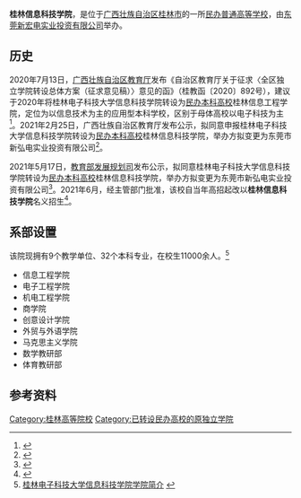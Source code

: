 {{高校
| name = 桂林信息科技学院
| former_names= 桂林电子科技大学信息科技学院
| 外文名 = Guilin Institute of Information Technology
| motto = 博文约礼，敬事益谦
| rector = 段复建
| secretary = 
| type = [[民办大学|民办普通高等学校]]
| established = 
| location = {{CHN}}[[广西壮族自治区|广西壮族自治区]][[桂林市|桂林市]][[灵川县|灵川县]]
| address =桂林信息科技学院（花江校区）
| students = 11000余
| 所属法人 = [[东莞新宏电实业投资有限公司|东莞新宏电实业投资有限公司]]
| area = 536亩（规划）
| website = http://www.guit.edu.cn/
| logo =
| image = 
}}
{{Portal|大學|Education - Grad Hat.svg}}
'''桂林信息科技学院'''，是位于[[广西壮族自治区|广西壮族自治区]][[桂林市|桂林市]]的一所[[民办大学|民办普通高等学校]]，由[[东莞新宏电实业投资有限公司|东莞新宏电实业投资有限公司]]举办。

== 历史 ==
2020年7月13日，[[广西壮族自治区教育厅|广西壮族自治区教育厅]]发布《自治区教育厅关于征求〈全区独立学院转设总体方案（征求意见稿）〉意见的函》（桂教函〔2020〕892号），建议于2020年将桂林电子科技大学信息科技学院转设为[[民办大学|民办本科高校]]桂林信息工程学院，定位为以信息技术为主的应用型本科学校，区别于母体高校以电子科技为主<ref name="报道P1">{{cite news|author1=广西壮族自治区教育厅 |title=自治区教育厅关于征求《全区独立学院转设总体方案（征求意见稿）》意见的函（桂教函〔2020〕892号） |date= |accessdate=2020-10-09 |page= |work=广西壮族自治区教育厅 |location=南宁 |language=zh-hans}}</ref>。2021年2月25日，广西壮族自治区教育厅发布公示，拟同意申报桂林电子科技大学信息科技学院转设为[[民办大学|民办本科高校]]桂林信息科技学院，举办方拟变更为东莞市新弘电实业投资有限公司<ref name="报道0227A">{{cite web |author1=广西壮族自治区教育厅 |title=关于拟同意申报设置有关高等学校的公示 |url=http://jyt.gxzf.gov.cn/zfxxgk/fdzdgknr/tzgg_58179/t8056153.shtml |website=广西壮族自治区教育厅 |accessdate=2021-02-27}}</ref>。

2021年5月17日，[[教育部发展规划司|教育部发展规划司]]发布公示，拟同意桂林电子科技大学信息科技学院转设为[[民办大学|民办本科高校]]桂林信息科技学院，举办方拟变更为东莞市新弘电实业投资有限公司<ref name="报道0518A">{{cite web |author1=教育部发展规划司 |title=关于拟同意设置有关高等学校的公示 |url=http://www.moe.gov.cn/jyb_xxgk/s5743/s5745/A03/202105/t20210517_531859.html |website=中华人民共和国教育部 |accessdate=2021-02-27 |archive-date=2021-05-18 |archive-url=https://web.archive.org/web/20210518103556/http://www.moe.gov.cn/jyb_xxgk/s5743/s5745/A03/202105/t20210517_531859.html |dead-url=no }}</ref>。2021年6月，经主管部门批准，该校自当年高招起改以'''桂林信息科技学院'''名义招生<ref name="报道0719Z">{{cite web |author1=桂林信息科技学院 |title=桂林信息科技学院招生章程 |url=http://www.moe.gov.cn/jyb_xxgk/s5743/s5745/A03/202105/t20210517_531859.html |website=教育部阳光高考网 |accessdate=2021-07-19 |archive-date=2021-05-18 |archive-url=https://web.archive.org/web/20210518103556/http://www.moe.gov.cn/jyb_xxgk/s5743/s5745/A03/202105/t20210517_531859.html |dead-url=no }}</ref>。

==系部设置==
该院现拥有9个教学单位、32个本科专业，在校生11000余人。<ref>[http://i.guet.edu.cn/new/introduce.asp 桂林电子科技大学信息科技学院学院简介] {{webarchive|url=https://web.archive.org/web/20120116134555/http://i.guet.edu.cn/new/introduce.asp |date=2012-01-16 }}</ref>
*信息工程学院
*电子工程学院
*机电工程学院
*商学院
*创意设计学院
*外贸与外语学院
*马克思主义学院
*数学教研部
*体育教研部

==参考资料==
{{Reflist}}

{{广西高等院校}}
{{独立学院}}
[[Category:桂林高等院校|Category:桂林高等院校]]
[[Category:已转设民办高校的原独立学院|Category:已转设民办高校的原独立学院]]